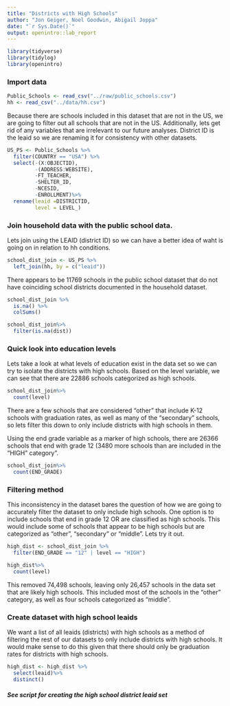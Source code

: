 ```yaml
---
title: "Districts with High Schools"
author: "Jon Geiger, Noel Goodwin, Abigail Joppa"
date: "`r Sys.Date()`"
output: openintro::lab_report
---
```


```r
library(tidyverse)
library(tidylog)
library(openintro)
```


### Import data

```r
Public_Schools <- read_csv("../raw/public_schools.csv")
hh <- read_csv("../data/hh.csv")

```

Because there are schools included in this dataset that are not in the US, we are going to filter out all schools that are not in the US. Additionally, lets get rid of any variables that are irrelevant to our future analyses. District ID is the leaid so we are renaming it for consistency with other datasets. 
```r

US_PS <- Public_Schools %>%
  filter(COUNTRY == "USA") %>%
  select(-(X:OBJECTID),
         -(ADDRESS:WEBSITE), 
         -FT_TEACHER, 
         -SHELTER_ID, 
         -NCESID, 
         -ENROLLMENT)%>%
  rename(leaid =DISTRICTID, 
         level = LEVEL_)

```

### Join household data with the public school data. 

Lets join using the LEAID (district ID) so we can have a better idea of waht is going on in relation to hh conditions.  
```r
school_dist_join <- US_PS %>%
  left_join(hh, by = c("leaid"))
```

There appears to be 11769 schools in the public school dataset that do not have coinciding school districts documented in the household dataset. 

```r
school_dist_join %>%
  is.na() %>%
  colSums()

school_dist_join%>%
  filter(is.na(dist))
```


### Quick look into education levels

Lets take a look at what levels of education exist in the data set so we can try to isolate the districts with high schools. Based on the level variable, we can see that there are 22886 schools categorized as high schools. 

```r
school_dist_join%>%
  count(level) 
```

There are a few schools that are considered "other" that include K-12 schools with graduation rates, as well as many of the "secondary" schools, so lets filter this down to only include districts with high schools in them. 

Using the end grade variable as a marker of high schools, there are 26366 schools that end with grade 12 (3480 more schools than are included in the "HIGH" category".

```r
school_dist_join%>%
  count(END_GRADE) 

```

### Filtering method

This inconsistency in the dataset bares the question of how we are going to accurately filter the dataset to only include high schools. One option is to include schools that end in grade 12 OR are classified as high schools. This would include some of schools that appear to be high schools but are categorized as "other", "secondary" or "middle". Lets try it out. 

```r
high_dist <- school_dist_join %>%
  filter(END_GRADE == "12" | level == "HIGH")

high_dist%>%
  count(level) 
```
This removed 74,498 schools, leaving only 26,457 schools in the data set that are likely high schools. This included most of the schools in the "other" category, as well as four schools categorized as "middle".

### Create dataset with high school leaids

We want a list of all leaids (districts) with high schools as a method of filtering the rest of our datasets to only include districts with high schools. It would make sense to do this given that there should only be graduation rates for districts with high schools. 

```r
high_dist <- high_dist %>%
  select(leaid)%>%
  distinct()
```

##### See script for creating the high school district leaid set
